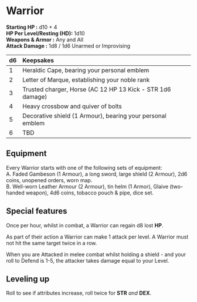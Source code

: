# Warrior

**Starting HP :** d10 + 4\
**HP Per Level/Resting (HD):** 1d10\
**Weapons & Armor :** Any and All\
**Attack Damage :** 1d8 / 1d6 Unarmed or Improvising

|  d6    | Keepsakes     |
| :--- | :--- |
| 1     | Heraldic Cape, bearing your personal emblem     |
| 2     | Letter of Marque, establishing your noble rank     |
| 3     | Trusted charger, Horse (AC 12 HP 13 Kick - STR 1d6 damage)  |
| 4     | Heavy crossbow and quiver of bolts |
| 5     | Decorative shield (1 Armour), bearing your personal emblem |
| 6     | TBD |

## Equipment
Every Warrior starts with one of the following sets of equipment:\
A. Faded Gambeson (1 Armour), a long sword, large shield (2 Armour), 2d6 coins, unopened orders, worn map.\
B. Well-worn Leather Armour (2 Armour), tin helm (1 Armor), Glaive (two-handed weapon), 4d6 coins, tobacco pouch & pipe, dice set.

## Special features

Once per hour, whilst in combat, a Warrior can regain d8 lost **HP**.

As part of their action a Warrior can make 1 attack per level. A Warrior must not hit the same target twice in a row.

When you are Attacked in melee combat whilst holding a shield - and your roll to Defend is 1-5, the attacker takes damage equal to your Level.

## Leveling up

Roll to see if attributes increase, roll twice for **STR** *and* **DEX**.
